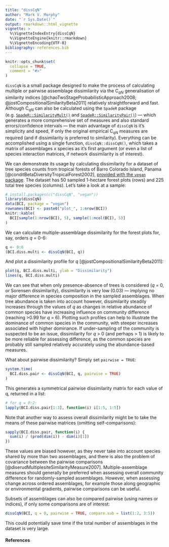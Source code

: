 ```yaml
---
title: "dissCqN"
author: "Mark V. Murphy"
date: "`r Sys.Date()`"
output: rmarkdown::html_vignette
vignette: >
  %\VignetteIndexEntry{dissCqN}
  %\VignetteEngine{knitr::rmarkdown}
  %\VignetteEncoding{UTF-8}
bibliography: references.bib
---
```


```r
knitr::opts_chunk$set(
  collapse = TRUE,
  comment = "#>"
)
```

`dissCqN` is a small package designed to make the process of calculating multiple or pairwise assemblage dissimilarity via the C~*qN*~ generalisation of similarity indices [@chaoTwoStageProbabilisticApproach2008; @jostCompositionalSimilarityBeta2011] relatively straightforward and fast. Although C~*qN*~ can also be calculated using the `SpadeR` package (e.g. [`SpadeR::SimilarityMult()`](https://rdrr.io/cran/SpadeR/man/SimilarityMult.html) and [`SpadeR::SimilarityPair()`](https://rdrr.io/cran/SpadeR/man/SimilarityPair.html)) --- which generates a more comprehensive set of measures and also standard errors/confidence intervals --- the main advantage of `dissCqN` is it's simplicity and speed, if only the original empirical C~*qN*~ measures are required (and if dissimilarity is preferred to similarity). Everything can be accomplished using a single function, `dissCqN::dissCqN()`, which takes a matrix of assemblages x species as it's first argument (or even a list of species interaction matrices, if network dissimilarity is of interest).

We can demonstrate its usage by calculating dissimilarity for a dataset of tree species counts from tropical forests of Barro Colorado Island, Panama [@conditBetaDiversityTropicalForest2002], [provided with the `vegan` package](https://rdrr.io/cran/vegan/man/BCI.html). The dataset has 50 sampled 1-hectare forest plots (rows) and 225 total tree species (columns). Let's take a look at a sample:

```r
# install.packages(c("dissCqN", "vegan"))
library(dissCqN)
data(BCI, package = "vegan")
rownames(BCI) <- paste0("plot_", 1:nrow(BCI))
knitr::kable(
  BCI[sample(1:nrow(BCI), 5), sample(1:ncol(BCI), 5)]
)
```

We can calculate multiple-assemblage dissimilarity for the forest plots for, say, orders *q* = 0-6:

```r
q <- 0:6
(BCI.diss.multi <- dissCqN(BCI, q))
```

And plot a dissimilarity profile for *q* [@jostCompositionalSimilarityBeta2011]:

```r
plot(q, BCI.diss.multi, ylab = "Dissimilarity")
lines(q, BCI.diss.multi)
```

We can see that when only presence-absence of trees is considered (*q* = 0, or Sorensen dissimilarity), dissimilarity is very low (0.03) --- implying no major difference in species composition in the sampled assemblages. When tree abundance is taken into account however, dissimilarity steadily increases through the values of *q* as changes in relative abundance of common species have increasing influence on community difference (reaching \>0.99 for *q* = 6). Plotting such profiles can help to illustrate the dominance of common species in the community, with steeper increases associated with higher dominance. If under-sampling of the community is suspected to be an issue, dissimilarity for *q* \> 0 (and perhaps \> 1) is likely to be more reliable for assessing difference, as the common species are probably still sampled relatively accurately using the abundance-based measures.

What about pairwise dissimilarity? Simply set `pairwise = TRUE`:

```r
system.time(
  BCI.diss.pair <- dissCqN(BCI, q, pairwise = TRUE)
)
```

This generates a symmetrical pairwise dissimilarity matrix for each value of q, returned in a list:

```r
# for q = 0:2:
lapply(BCI.diss.pair[1:3], function(i) i[1:5, 1:5])
```

Note that another way to assess overall dissimilarity might be to take the means of these pairwise matrices (omitting self-comparisons):

```r
sapply(BCI.diss.pair, function(i) {
  sum(i) / (prod(dim(i)) - dim(i)[1])
})
```

These values are biased however, as they never take into account species shared by more than two assemblages, and there is also the problem of covariance between the pairwise comparisons [@diserudMultiplesiteSimilarityMeasure2007]. Multiple-assemblage measures should generally be preferred when assessing overall community difference for randomly-sampled assemblages. However, when assessing change across ordered assemblages, for example those along geographic or environmental gradients, pairwise comparisons can be useful.

Subsets of assemblages can also be compared pairwise (using names or indices), if only some comparisons are of interest:

```r
dissCqN(BCI, q = 0, pairwise = TRUE, compare.sub = list(1:2, 3:5))
```

This could potentially save time if the total number of assemblages in the dataset is very large.

#### References
